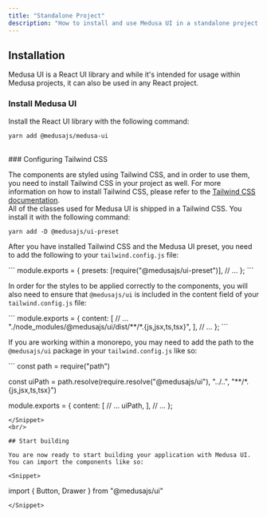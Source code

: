 ```yaml
---
title: "Standalone Project"
description: "How to install and use Medusa UI in a standalone project."
---
```


## Installation

Medusa UI is a React UI library and while it's intended for usage within Medusa projects, it can also be used in any React project.
<br/>

### Install Medusa UI

Install the React UI library with the following command:

<Command className="my-4">`yarn add @medusajs/medusa-ui`</Command>

<br/>
### Configuring Tailwind CSS

The components are styled using Tailwind CSS, and in order to use them, you need to install Tailwind CSS in your project as well.
For more information on how to install Tailwind CSS, please refer to the [Tailwind CSS documentation](https://tailwindcss.com/docs/installation).
<br/>
All of the classes used for Medusa UI is shipped in a Tailwind CSS. You install it with the following command:

<Command className="my-4">`yarn add -D @medusajs/ui-preset`</Command>

After you have installed Tailwind CSS and the Medusa UI preset, you need to add the following to your `tailwind.config.js` file:

<Snippet>
```
module.exports = {
  presets: [require("@medusajs/ui-preset")],
  // ...
};
```
</Snippet>

In order for the styles to be applied correctly to the components, you will also need to ensure that
`@medusajs/ui` is included in the content field of your `tailwind.config.js` file:

<Snippet>
```
module.exports = {
  content: [
    // ...
    "./node_modules/@medusajs/ui/dist/**/*.{js,jsx,ts,tsx}",
  ],
  // ...
};
```
</Snippet>

If you are working within a monorepo, you may need to add the path to the `@medusajs/ui` package in your `tailwind.config.js` like so:

<Snippet>
```
const path = require("path")

const uiPath = path.resolve(require.resolve("@medusajs/ui"), "../..", "**/*.{js,jsx,ts,tsx}")

module.exports = {
  content: [
    // ...
    uiPath,
  ],
  // ...
};
```
</Snippet>
<br/>

## Start building

You are now ready to start building your application with Medusa UI. You can import the components like so:

<Snippet>
```
import { Button, Drawer } from "@medusajs/ui"
```
</Snippet>

